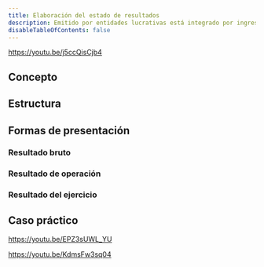 ```yaml
---
title: Elaboración del estado de resultados
description: Emitido por entidades lucrativas está integrado por ingresos, costos y gastos, utilidades o pérdida neta, otros resultados y resultado integral.
disableTableOfContents: false
---
```

https://youtu.be/j5ccQisCjb4

## Concepto
## Estructura
## Formas de presentación
### Resultado bruto
### Resultado de operación
### Resultado del ejercicio
## Caso práctico

https://youtu.be/EPZ3sUWL_YU

https://youtu.be/KdmsFw3sq04